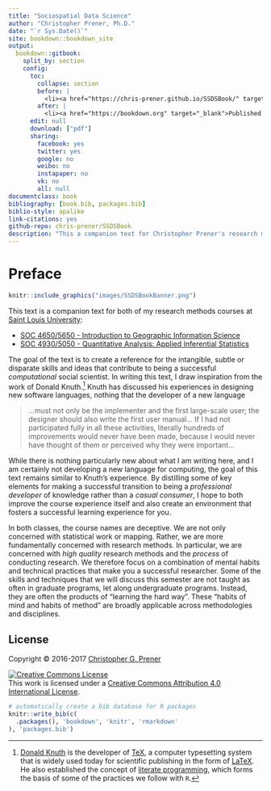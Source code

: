 ```yaml
--- 
title: "Sociospatial Data Science"
author: "Christopher Prener, Ph.D."
date: "`r Sys.Date()`"
site: bookdown::bookdown_site
output:
  bookdown::gitbook:
    split_by: section
    config:
      toc:
        collapse: section
        before: |
          <li><a href="https://chris-prener.github.io/SSDSBook/" target="_blank">Sociospatial Data Science</a></li>
        after: |
          <li><a href="https://bookdown.org" target="_blank">Published with bookdown</a></li>
      edit: null
      download: ["pdf"]
      sharing:
        facebook: yes
        twitter: yes
        google: no
        weibo: no
        instapaper: no
        vk: no
        all: null
documentclass: book
bibliography: [book.bib, packages.bib]
biblio-style: apalike
link-citations: yes
github-repo: chris-prener/SSDSBook
description: "This a companion text for Christopher Prener's research methods courses at Saint Louis University."
---
```


# Preface {-}

```r
knitr::include_graphics("images/SSDSBookBanner.png")
```

This text is a companion text for both of my research methods courses at [Saint Louis University](https://slu.edu):

* [SOC 4650/5650 - Introduction to Geographic Information Science](https://slu-soc5650.github.io)
* [SOC 4930/5050 - Quantitative Analysis: Applied Inferential Statistics](https://slu-soc5050.github.io)

The goal of the text is to create a reference for the intangible, subtle or disparate skills and ideas that contribute to being a successful *computational* social scientist. In writing this text, I draw inspiration from the work of Donald Knuth.[^1] Knuth has discussed his experiences in designing new software languages, nothing that the developer of a new language

> …must not only be the implementer and the first large-scale user; the designer should also write the first user manual… If I had not participated fully in all these activities, literally hundreds of improvements would never have been made, because I would never have thought of them or perceived why they were important…

While there is nothing particularly new about what I am writing here, and I am certainly not developing a new language for computing, the goal of this text remains similar to Knuth’s experience. By distilling some of key elements for making a successful transition to being a *professional developer* of knowledge rather than a *casual consumer*, I hope to both improve the course experience itself and also create an environment that fosters a successful learning experience for you.

In both classes, the course names are deceptive. We are not only concerned with statistical work or mapping. Rather, we are more fundamentally concerned with research methods. In particular, we are concerned with *high quality* research methods and the *process* of conducting research. We therefore focus on a combination of mental habits and technical practices that make you a successful researcher. Some of the skills and techniques that we will discuss this semester are not taught as often in graduate programs, let along undergraduate programs. Instead, they are often the products of "learning the hard way". These "habits of mind and habits of method" are broadly applicable across methodologies and disciplines.

[^1]: [Donald Knuth](https://en.wikipedia.org/wiki/Donald_Knuth) is the developer of [TeX](https://en.wikipedia.org/wiki/TeX), a computer typesetting system that is widely used today for scientific publishing in the form of [LaTeX](https://en.wikipedia.org/wiki/LaTeX). He also established the concept of [literate programming](https://en.wikipedia.org/wiki/Literate_programming), which forms the basis of some of the practices we follow with `R`.  

## License {-}
Copyright © 2016-2017 [Christopher G. Prener](https://chris-prener.github.io)

<a rel="license" href="http://creativecommons.org/licenses/by/4.0/"><img alt="Creative Commons License" style="border-width:0" src="https://i.creativecommons.org/l/by/4.0/88x31.png" /></a><br />This work is licensed under a <a rel="license" href="http://creativecommons.org/licenses/by/4.0/">Creative Commons Attribution 4.0 International License</a>.

```r
# automatically create a bib database for R packages
knitr::write_bib(c(
  .packages(), 'bookdown', 'knitr', 'rmarkdown'
), 'packages.bib')
```
